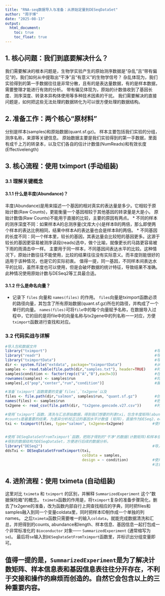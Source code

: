 ```yaml
---
title: "RNA-seq数据导入与准备：从原始定量到DESeqDataSet"
author: "周子博"
date: "2025-08-13"
output: 
  html_document:
    toc: true
    toc_float: true
---
```


## 1. 核心问题：我们到底要解决什么？

我们需要解决的根本问题是，生物学实验产生的原始测序数据是“杂乱”且“带有偏见”的，我们如何从中提取出“干净”且“有意义”的生物学信号？
杂乱体现为，我们实验得到的第一手数据往往是非常分散，且有的是表达量数据，有的是样本数据，需要整理才能进行有效的分析。
带有偏见体现为，原始的计数值收到了基因长度、测序深度、转录本异构体使用等多种技术因素的干扰。
我们需要解决的直接问题是，如何把这些无法处理的数据转化为可以很方便处理的数据结构。

## 2. 准备工作：两个核心“原材料”

分别是样本(samples)和原始数据(quant.sf.gz)。
样本主要包括我们实验的分组，测序名称，来源等关键信息。
原始数据主要是我们实验得到的第一手数据，里面有成千上万的转录本，以及它们各自的估计计数值(NumReads)和有效长度(Effectivelength)

## 3. 核心流程：使用 tximport (手动组装)

### 3.1 理解关键概念

#### 3.1.1 什么是丰度(Abundance)？

丰度(Abundance)是用来描述一个基因的相对真实的表达量是多少。它相较于原始计数(Raw Counts)，更能衡量一个基因相较于其他基因的转录量是大是小。
原始计数值(Raw Counts)不能用于直接的比较，主要的原因有两点。
  * 不同的样本的测序深度不同：如果样本A的总测序量(文库大小)是样本B的两倍，那么即使两个样本的表达比例相同，结果中样本A的表达量也会是样本B的两倍。
  * 不同基因的长度不同：同一个样本里，较长的基因，其表达量会比较短的基因更多。这源于较长的基因更容易被测序读段(reads)选中，做个比喻，就像更长的马路更容易被下雨的雨滴击中一样。
主要用于同一样本，不同基因间表达水平的比较。这种情况下，原始计数往往不能使用，比较的结果往往没有实际意义。而丰度则能很好的适用于该种情况，也是它的实际初衷。
值得一提，同一基因，不同样本间表达水平的比较，虽然丰度也可以使用，但是会破坏数据的统计特征，导致结果不准确。此种情况使用原始计数与DESeq2等工具最合适。

#### 3.1.2 什么是命名向量？
* 记录下 `files` 向量和 `names(files)` 的作用。
`files`向量是tximport函数必须的路径向量，其包含了所有原始数据(quant.sf.gz)所在的路径，并构成了一个单行的向量。
`names(files)`可将`file`中的每个向量赋予名称，在数据导入过程中，它的目的是将file中的向量名称与tx2gene中的列名称一一对应，方便`tximport`函数进行查找和对应。

### 3.2 代码实战与详解



```r
#导入包和数据文件
library("tximport")                                                 #导入tximport包
library("readr")                                                    #导入readr包
library("tximportData")                                             #导入tximportData包，提供后续的实例数据
dir <- system.file("extdata", package="tximportData")               #从tximportData包中找到"extdata"数据的位置，并把该路径赋给dir变量
samples <- read.table(file.path(dir,"samples.txt"), header=TRUE)    #利用`file.path`函数快速检索"samples"文件，并用`read.table`读取，赋给samples变量，`header=TRUE`意为首行为每列的名称
samples$condition <- factor(rep(c("A","B"),each=3))                 #在samples表格里创建condition列，并用`factor`和`rep`函数创建分组"A"、"B"
rownames(samples) <- samples$run                                    #将run列的内容赋成每行的名称
samples[,c("pop","center","run","condition")]                       #展示samples的内容。[]中的内容，逗号左侧为选择行，空即为全选；逗号右侧为选择列。另外，pop意为Population (种群 / 族群)；center意为Sequencing Center(测序中心)；run 意为 Sequencing Run(测序批次 / 运行ID)。

```


```r
#准备`tximport`函数需要的变量`files`,`tx2gene`以及
files <- file.path(dir,"salmon", samples$run, "quant.sf.gz")        #创建files变量，并利用`file.path`函数快速生成了根据run列的值而拼凑成的路径向量。
names(files) <- samples$run                                         #把run列的值赋给files中每个向量的名称，得到了我们需要的完整的files。
tx2gene <- read_csv(file.path(dir, "tx2gene.gencode.v27.csv"))      #利用`read_csv`和`file.path`函数读取了"tx2gene.gencode.v27.csv"文件，创建了一个表格，并赋给了tx2gene变量。note that csv 代表着Comma-Separated Values(逗号分隔值)，意为以逗号作为分隔符。

```

```r
#使用`tximport`函数，清洗与汇总原始数据，得到我们想要的列表txi，包含丰度矩阵(abundance)，计数矩阵(counts)和有效长度矩阵(length)。其中矩阵的列名为样本(SRR···)，来自于files的行名；行名为基因(gene ID)，来自于tx2gene。
#counts是最重要的结果，为差异分析校正过的基因水平计数值 (矩阵)，直接作为DESeq2、edgeR等软件的输入，进行差异表达分析。
txi <- tximport(files, type="salmon", tx2gene=tx2gene)             #使用`tximport`函数，将之前备好的files路径向量输入，并提示数据为"salmon"格式，同时给出备好的tx2gene表格，其中是基因与转录本关系的查询字典。
                                                                   
```


```r
#使用`DESeqDataSetFromTximport`函数，把刚才得到的"干净"的数据(计数矩阵)和样本信息表(samples)整合起来，并标识出我们关注的分组condition。
#得到的数据结构为DESeqDataSet，方便进行后续的数据分析。
library("DESeq2")                                                  #导入DESeq2包
ddsTxi <- DESeqDataSetFromTximport(txi,                              
                                   colData = samples,
                                   design = ~ condition)           #使用`DESeqDataSetFromTximport`函数，把txi，samples输入，同时标识出condition为关注的分组变量。
                                                                   #注意，这里会进行txi(计数矩阵)的列名与samples(样本信息表)的行名的严格比较，二者均是样本ID，必须一一对应才能通过。
```


## 4. 进阶流程：使用 tximeta (自动组装)

这里对比 `tximeta` 和 `tximport` 的区别，并解释 `SummarizedExperiment` 这个“数据保险箱”的概念。
`tximeta`函数的作用是，将`tximport`复杂的准备步骤简化，删去了tx2gene的准备，改为函数内部自行上网查找相应的字典，同时把files和samples融入到同一个变量coldata里，同时把样本ID制作成一个单独的列names。
之后`tximeta`函数只需要唯一的输入`coldata`，就能完成数据清洗和汇总，并把得到的counts, abundance和length、样本信息、基因信息一起打包成一个非常标准化的 `Bioconductor` 对象—— `SummarizedExperiment` (通常缩写为 `se`)。
最后将`se`输入到`DESeqDataSetFromTximport`函数里，并标识出分组变量即可。

值得一提的是，`SummarizedExperiment`是为了解决计数矩阵、样本信息表和基因信息表往往分开存在，不利于交接和操作的麻烦而创造的。自然它会包含以上的三种重要内容。
---
